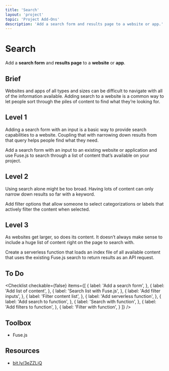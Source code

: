 ```yaml
---
title: 'Search'
layout: 'project'
topic: 'Project Add-Ons'
description: 'Add a search form and results page to a website or app.'
---
```



<ProjectHeader>

# Search

Add a <strong className="color-blue">search form</strong> and <strong className="color-blue">results page</strong> to a <strong className="color-purple">website</strong> or <strong className="color-purple">app</strong>.

</ProjectHeader>

<ProjectContent>

## Brief

Websites and apps of all types and sizes can be difficult to navigate with all of the information available. Adding search to a website is a common way to let people sort through the piles of content to find what they’re looking for.

## Level 1

Adding a search form with an input is a basic way to provide search capabilities to a website. Coupling that with narrowing down results from that query helps people find what they need.

Add a search form with an input to an existing website or application and use Fuse.js to search through a list of content that’s available on your project.

<LoginRequired>

## Level 2

Using search alone might be too broad. Having lots of content can only narrow down results so far with a keyword.

Add filter options that allow someone to select categorizations or labels that actively filter the content when selected.

## Level 3

As websites get larger, so does its content. It doesn’t always make sense to include a huge list of content right on the page to search with.

Create a serverless function that loads an index file of all available content that uses the existing Fuse.js search to return results as an API request.

</LoginRequired>

</ProjectContent>

<ProjectSidebar>

## To Do

<Checklist checkable={false} items={[
  {
    label: 'Add a search form',
  },
  {
    label: 'Add list of content',
  },
  {
    label: 'Search list with Fuse.js',
  },
  {
    label: 'Add filter inputs',
  },
  {
    label: 'Filter content list',
  },
  {
    label: 'Add serverless function',
  },
  {
    label: 'Add search to function',
  },
  {
    label: 'Search with function',
  },
  {
    label: 'Add filters to function',
  },
  {
    label: 'Filter with function',
  }
]} />

## Toolbox
- Fuse.js

## Resources
- [bit.ly/3eZZLiQ](https://bit.ly/3eZZLiQ)

</ProjectSidebar>